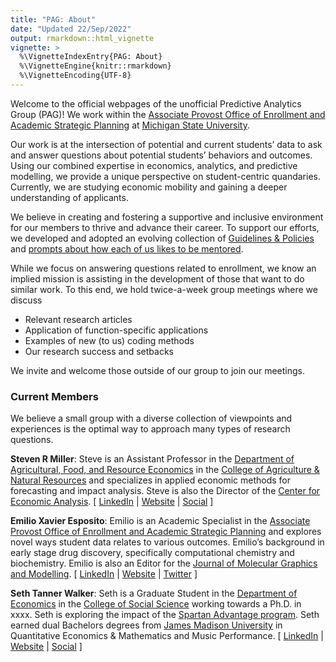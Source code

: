```yaml
---
title: "PAG: About"
date: "Updated 22/Sep/2022"
output: rmarkdown::html_vignette
vignette: >
  %\VignetteIndexEntry{PAG: About}
  %\VignetteEngine{knitr::rmarkdown}
  %\VignetteEncoding{UTF-8}
---
```


Welcome to the official webpages of the unofficial Predictive Analytics Group (PAG)! We work within the [Associate Provost Office of Enrollment and Academic Strategic Planning](https://esp.msu.edu) at [Michigan State University](https://www.msu.edu). 

Our work is at the intersection of potential and current students' data to ask and answer questions about potential students' behaviors and outcomes. Using our combined expertise in economics, analytics, and predictive modelling, we provide a unique perspective on student-centric quandaries. Currently, we are studying economic mobility and gaining a deeper understanding of applicants.

We believe in creating and fostering a supportive and inclusive environment for our members to thrive and advance their career. To support our efforts, we developed and adopted an evolving collection of [Guidelines & Policies](PAG_GuidelinesAndPolicies.Rmd) and [prompts about how each of us likes to be mentored](PAG_HowILikeToBeMentored.Rmd).

While we focus on answering questions related to enrollment, we know an implied mission is assisting in the development of those that want to do similar work. To this end, we hold twice-a-week group meetings where we discuss

 - Relevant research articles
 - Application of function-specific applications
 - Examples of new (to us) coding methods
 - Our research success and setbacks

We invite and welcome those outside of our group to join our meetings. 



### Current Members

We believe a small group with a diverse collection of viewpoints and experiences is the optimal way to approach many types of research questions. 

**Steven R Miller**: Steve is an Assistant Professor in the [Department of Agricultural, Food, and Resource Economics](https://www.canr.msu.edu/afre/index) in the [College of Agriculture & Natural Resources](https://www.canr.msu.edu/) and specializes in applied economic methods for forecasting and impact analysis. Steve is also the Director of the [Center for Economic Analysis](https://www.canr.msu.edu/cea/). [ [LinkedIn](https://www.linkedin.com/in/steven-miller-3b5a546) | [Website]() | [Social]() ]


**Emilio Xavier Esposito**: Emilio is an Academic Specialist in the [Associate Provost Office of Enrollment and Academic Strategic Planning](https://esp.msu.edu) and explores novel ways student data relates to various outcomes. Emilio's background in early stage drug discovery, specifically computational chemistry and biochemistry. Emilio is also an Editor for the [Journal of Molecular Graphics and Modelling](https://www.sciencedirect.com/journal/journal-of-molecular-graphics-and-modelling). [ [LinkedIn](https://www.linkedin.com/in/emilioxavieresposito) | [Website](http://www.exeResearch.com) | [Twitter](https://twitter.com/exesposito) ]


**Seth Tanner Walker**: Seth is a Graduate Student in the [Department of Economics](https://econ.msu.edu/) in the [College of Social Science](https://socialscience.msu.edu/) working towards a Ph.D. in xxxx. Seth is exploring the impact of the [Spartan Advantage program](https://finaid.msu.edu/spad.asp). Seth earned dual Bachelors degrees from [James Madison University](https://www.jmu.edu) in Quantitative Economics & Mathematics and Music Performance. [ [LinkedIn]() | [Website]() | [Social]() ]



